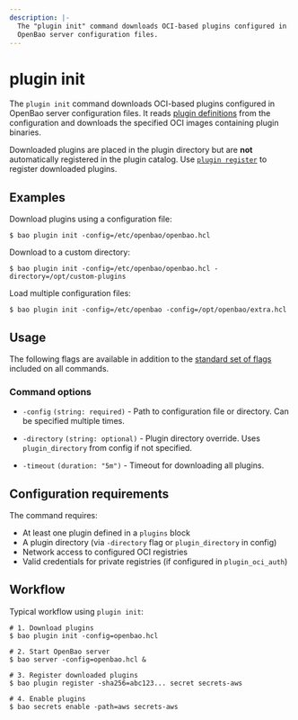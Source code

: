 ```yaml
---
description: |-
  The "plugin init" command downloads OCI-based plugins configured in 
  OpenBao server configuration files.
---
```


# plugin init

The `plugin init` command downloads OCI-based plugins configured in OpenBao server configuration files. It reads [plugin definitions](/docs/configuration/oci-plugins) from the configuration and downloads the specified OCI images containing plugin binaries.

Downloaded plugins are placed in the plugin directory but are **not** automatically registered in the plugin catalog. Use [`plugin register`](/docs/commands/plugin/register) to register downloaded plugins.

## Examples

Download plugins using a configuration file:

```shell-session
$ bao plugin init -config=/etc/openbao/openbao.hcl
```

Download to a custom directory:

```shell-session
$ bao plugin init -config=/etc/openbao/openbao.hcl -directory=/opt/custom-plugins
```

Load multiple configuration files:

```shell-session
$ bao plugin init -config=/etc/openbao -config=/opt/openbao/extra.hcl
```

## Usage

The following flags are available in addition to the [standard set of flags](/docs/commands) included on all commands.

### Command options

- `-config` `(string: required)` - Path to configuration file or directory. Can be specified multiple times.

- `-directory` `(string: optional)` - Plugin directory override. Uses `plugin_directory` from config if not specified.

- `-timeout` `(duration: "5m")` - Timeout for downloading all plugins.

## Configuration requirements

The command requires:
- At least one plugin defined in a `plugins` block
- A plugin directory (via `-directory` flag or `plugin_directory` in config)
- Network access to configured OCI registries
- Valid credentials for private registries (if configured in `plugin_oci_auth`)

## Workflow

Typical workflow using `plugin init`:

```shell-session
# 1. Download plugins
$ bao plugin init -config=openbao.hcl

# 2. Start OpenBao server
$ bao server -config=openbao.hcl &

# 3. Register downloaded plugins
$ bao plugin register -sha256=abc123... secret secrets-aws

# 4. Enable plugins
$ bao secrets enable -path=aws secrets-aws
```
